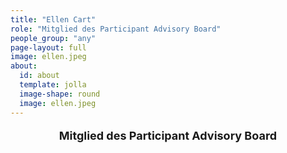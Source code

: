 ```yaml
---
title: "Ellen Cart"
role: "Mitglied des Participant Advisory Board"
people_group: "any"
page-layout: full
image: ellen.jpeg
about: 
  id: about
  template: jolla
  image-shape: round
  image: ellen.jpeg
---
```


<div style="text-align: center;">
  <p style="font-size: 18px; font-weight: bold;">Mitglied des Participant
Advisory Board</p>
</div>



